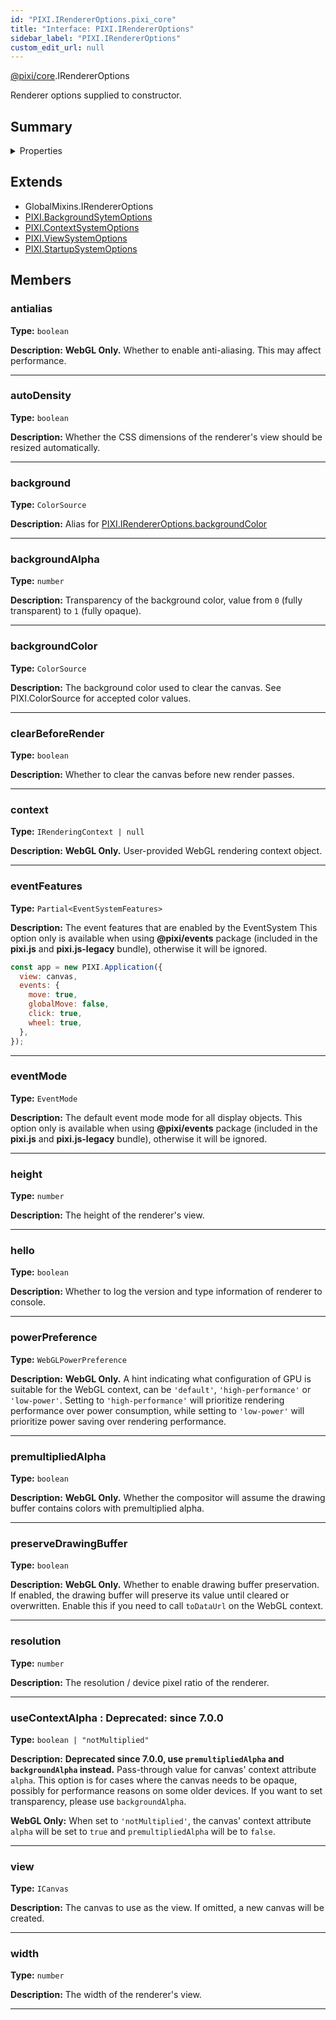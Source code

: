 ```yaml
---
id: "PIXI.IRendererOptions.pixi_core"
title: "Interface: PIXI.IRendererOptions"
sidebar_label: "PIXI.IRendererOptions"
custom_edit_url: null
---
```



<div class="package-name">

[@pixi/core](../modules/pixi_core).IRendererOptions

</div>


Renderer options supplied to constructor.



        

## Summary

<details><summary>Properties</summary>
<p>

| Name                  | Type                                              | Description                                                                                                                                                                                                                                                                                                                                                                                                                                                                                                                          |
| --------------------- | ------------------------------------------------- | ------------------------------------------------------------------------------------------------------------------------------------------------------------------------------------------------------------------------------------------------------------------------------------------------------------------------------------------------------------------------------------------------------------------------------------------------------------------------------------------------------------------------------------ |
| antialias             | <code>boolean</code>                              | **WebGL Only.** Whether to enable anti-aliasing. This may affect performance.                                                                                                                                                                                                                                                                                                                                                                                                                                                        |
| autoDensity           | <code>boolean</code>                              | Whether the CSS dimensions of the renderer's view should be resized automatically.                                                                                                                                                                                                                                                                                                                                                                                                                                                   |
| background            | <code>ColorSource</code>                          | Alias for [PIXI.IRendererOptions.backgroundColor](../interfaces/PIXI.IRendererOptions.pixi_core#backgroundColor)                                                                                                                                                                                                                                                                                                                                                                                                                     |
| backgroundAlpha       | <code>number</code>                               | Transparency of the background color, value from `0` (fully transparent) to `1` (fully opaque).                                                                                                                                                                                                                                                                                                                                                                                                                                      |
| backgroundColor       | <code>ColorSource</code>                          | The background color used to clear the canvas. See PIXI.ColorSource for accepted color values.                                                                                                                                                                                                                                                                                                                                                                                                                                       |
| clearBeforeRender     | <code>boolean</code>                              | Whether to clear the canvas before new render passes.                                                                                                                                                                                                                                                                                                                                                                                                                                                                                |
| context               | <code>IRenderingContext &#124; null</code>        | **WebGL Only.** User-provided WebGL rendering context object.                                                                                                                                                                                                                                                                                                                                                                                                                                                                        |
| eventFeatures         | <code>Partial&#60;EventSystemFeatures&#62;</code> | The event features that are enabled by the EventSystem This option only is available when using **&#64;pixi/events** package (included in the **pixi.js** and **pixi.js-legacy** bundle), otherwise it will be ignored.                                                                                                                                                                                                                                                                                                              |
| eventMode             | <code>EventMode</code>                            | The default event mode mode for all display objects. This option only is available when using **&#64;pixi/events** package (included in the **pixi.js** and **pixi.js-legacy** bundle), otherwise it will be ignored.                                                                                                                                                                                                                                                                                                                |
| height                | <code>number</code>                               | The height of the renderer's view.                                                                                                                                                                                                                                                                                                                                                                                                                                                                                                   |
| hello                 | <code>boolean</code>                              | Whether to log the version and type information of renderer to console.                                                                                                                                                                                                                                                                                                                                                                                                                                                              |
| powerPreference       | <code>WebGLPowerPreference</code>                 | **WebGL Only.** A hint indicating what configuration of GPU is suitable for the WebGL context, can be `'default'`, `'high-performance'` or `'low-power'`. Setting to `'high-performance'` will prioritize rendering performance over power consumption, while setting to `'low-power'` will prioritize power saving over rendering performance.                                                                                                                                                                                      |
| premultipliedAlpha    | <code>boolean</code>                              | **WebGL Only.** Whether the compositor will assume the drawing buffer contains colors with premultiplied alpha.                                                                                                                                                                                                                                                                                                                                                                                                                      |
| preserveDrawingBuffer | <code>boolean</code>                              | **WebGL Only.** Whether to enable drawing buffer preservation. If enabled, the drawing buffer will preserve its value until cleared or overwritten. Enable this if you need to call `toDataUrl` on the WebGL context.                                                                                                                                                                                                                                                                                                                |
| resolution            | <code>number</code>                               | The resolution / device pixel ratio of the renderer.                                                                                                                                                                                                                                                                                                                                                                                                                                                                                 |
| useContextAlpha       | <code>boolean &#124; "notMultiplied"</code>       | **Deprecated since 7.0.0, use `premultipliedAlpha` and `backgroundAlpha` instead.**<br /><br />Pass-through value for canvas' context attribute `alpha`. This option is for cases where the canvas needs to be opaque, possibly for performance reasons on some older devices. If you want to set transparency, please use `backgroundAlpha`.&#60;br /&#62;&#60;br /&#62;**WebGL Only&#58;** When set to `'notMultiplied'`, the canvas' context attribute `alpha` will be set to `true` and `premultipliedAlpha` will be to `false`. |
| view                  | <code>ICanvas</code>                              | The canvas to use as the view. If omitted, a new canvas will be created.                                                                                                                                                                                                                                                                                                                                                                                                                                                             |
| width                 | <code>number</code>                               | The width of the renderer's view.                                                                                                                                                                                                                                                                                                                                                                                                                                                                                                    |

</p>
</details>
    


## Extends
- GlobalMixins.IRendererOptions
- [PIXI.BackgroundSytemOptions](../interfaces/PIXI.BackgroundSytemOptions.pixi_core)
- [PIXI.ContextSystemOptions](../interfaces/PIXI.ContextSystemOptions.pixi_core)
- [PIXI.ViewSystemOptions](../interfaces/PIXI.ViewSystemOptions.pixi_core)
- [PIXI.StartupSystemOptions](../interfaces/PIXI.StartupSystemOptions.pixi_core)

## Members
<article>

### antialias 
**Type:** <code>boolean</code>

**Description:** **WebGL Only.** Whether to enable anti-aliasing. This may affect performance.

</article>


---------------------------------------

<article>

### autoDensity 
**Type:** <code>boolean</code>

**Description:** Whether the CSS dimensions of the renderer's view should be resized automatically.

</article>


---------------------------------------

<article>

### background 
**Type:** <code>ColorSource</code>

**Description:** Alias for [PIXI.IRendererOptions.backgroundColor](../interfaces/PIXI.IRendererOptions.pixi_core#backgroundColor)

</article>


---------------------------------------

<article>

### backgroundAlpha 
**Type:** <code>number</code>

**Description:** Transparency of the background color, value from `0` (fully transparent) to `1` (fully opaque).

</article>


---------------------------------------

<article>

### backgroundColor 
**Type:** <code>ColorSource</code>

**Description:** The background color used to clear the canvas. See PIXI.ColorSource for accepted color values.

</article>


---------------------------------------

<article>

### clearBeforeRender 
**Type:** <code>boolean</code>

**Description:** Whether to clear the canvas before new render passes.

</article>


---------------------------------------

<article>

### context 
**Type:** <code>IRenderingContext &#124; null</code>

**Description:** **WebGL Only.** User-provided WebGL rendering context object.

</article>


---------------------------------------

<article>

### eventFeatures 
**Type:** <code>Partial&#60;EventSystemFeatures&#62;</code>

**Description:** The event features that are enabled by the EventSystem This option only is available when using **&#64;pixi/events** package (included in the **pixi.js** and **pixi.js-legacy** bundle), otherwise it will be ignored.


```js
const app = new PIXI.Application({
  view: canvas,
  events: {
    move: true,
    globalMove: false,
    click: true,
    wheel: true,
  },
});
```
      

</article>


---------------------------------------

<article>

### eventMode 
**Type:** <code>EventMode</code>

**Description:** The default event mode mode for all display objects. This option only is available when using **&#64;pixi/events** package (included in the **pixi.js** and **pixi.js-legacy** bundle), otherwise it will be ignored.

</article>


---------------------------------------

<article>

### height 
**Type:** <code>number</code>

**Description:** The height of the renderer's view.

</article>


---------------------------------------

<article>

### hello 
**Type:** <code>boolean</code>

**Description:** Whether to log the version and type information of renderer to console.

</article>


---------------------------------------

<article>

### powerPreference 
**Type:** <code>WebGLPowerPreference</code>

**Description:** **WebGL Only.** A hint indicating what configuration of GPU is suitable for the WebGL context, can be `'default'`, `'high-performance'` or `'low-power'`. Setting to `'high-performance'` will prioritize rendering performance over power consumption, while setting to `'low-power'` will prioritize power saving over rendering performance.

</article>


---------------------------------------

<article>

### premultipliedAlpha 
**Type:** <code>boolean</code>

**Description:** **WebGL Only.** Whether the compositor will assume the drawing buffer contains colors with premultiplied alpha.

</article>


---------------------------------------

<article>

### preserveDrawingBuffer 
**Type:** <code>boolean</code>

**Description:** **WebGL Only.** Whether to enable drawing buffer preservation. If enabled, the drawing buffer will preserve its value until cleared or overwritten. Enable this if you need to call `toDataUrl` on the WebGL context.

</article>


---------------------------------------

<article>

### resolution 
**Type:** <code>number</code>

**Description:** The resolution / device pixel ratio of the renderer.

</article>


---------------------------------------

<article>

### useContextAlpha : <span class="deprecated-tag"> Deprecated: since 7.0.0</span>
**Type:** <code>boolean &#124; "notMultiplied"</code>

**Description:** **Deprecated since 7.0.0, use `premultipliedAlpha` and `backgroundAlpha` instead.**
Pass-through value for canvas' context attribute `alpha`. This option is for cases where the canvas needs to be opaque, possibly for performance reasons on some older devices. If you want to set transparency, please use `backgroundAlpha`.

**WebGL Only&#58;** When set to `'notMultiplied'`, the canvas' context attribute `alpha` will be set to `true` and `premultipliedAlpha` will be to `false`.

</article>


---------------------------------------

<article>

### view 
**Type:** <code>ICanvas</code>

**Description:** The canvas to use as the view. If omitted, a new canvas will be created.

</article>


---------------------------------------

<article>

### width 
**Type:** <code>number</code>

**Description:** The width of the renderer's view.

</article>


---------------------------------------



  
